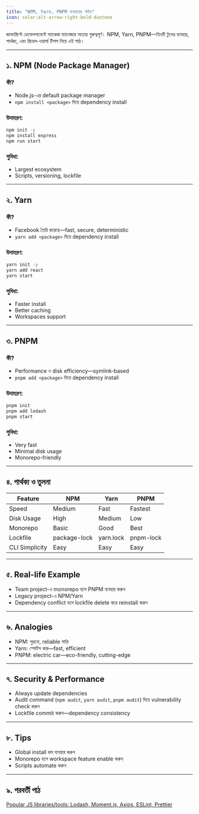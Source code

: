 ```yaml
---
title: "NPM, Yarn, PNPM ব্যবহারের গাইড"
icon: solar:alt-arrow-right-bold-duotone
---
```


জাভাস্ক্রিপ্ট ডেভেলপমেন্টে প্যাকেজ ম্যানেজার অত্যন্ত গুরুত্বপূর্ণ। NPM, Yarn, PNPM—তিনটি টুলের ব্যবহার, পার্থক্য, এবং রিয়েল-ওয়ার্ল্ড টিপস নিয়ে এই পাঠ।

---

## ১. NPM (Node Package Manager)

### কী?
- Node.js-এর default package manager
- `npm install <package>` দিয়ে dependency install

### উদাহরণ:
```bash
npm init -y
npm install express
npm run start
```

### সুবিধা:
- Largest ecosystem
- Scripts, versioning, lockfile

---

## ২. Yarn

### কী?
- Facebook তৈরি করেছে—fast, secure, deterministic
- `yarn add <package>` দিয়ে dependency install

### উদাহরণ:
```bash
yarn init -y
yarn add react
yarn start
```

### সুবিধা:
- Faster install
- Better caching
- Workspaces support

---

## ৩. PNPM

### কী?
- Performance ও disk efficiency—symlink-based
- `pnpm add <package>` দিয়ে dependency install

### উদাহরণ:
```bash
pnpm init
pnpm add lodash
pnpm start
```

### সুবিধা:
- Very fast
- Minimal disk usage
- Monorepo-friendly

---

## ৪. পার্থক্য ও তুলনা
| Feature         | NPM         | Yarn        | PNPM        |
|----------------|-------------|-------------|-------------|
| Speed          | Medium      | Fast        | Fastest     |
| Disk Usage     | High        | Medium      | Low         |
| Monorepo       | Basic       | Good        | Best        |
| Lockfile       | package-lock| yarn.lock   | pnpm-lock   |
| CLI Simplicity | Easy        | Easy        | Easy        |

---

## ৫. Real-life Example

- Team project-এ monorepo হলে PNPM ব্যবহার করুন
- Legacy project-এ NPM/Yarn
- Dependency conflict হলে lockfile delete করে reinstall করুন

---

## ৬. Analogies
- NPM: পুরনো, reliable গাড়ি
- Yarn: স্পোর্টস কার—fast, efficient
- PNPM: electric car—eco-friendly, cutting-edge

---

## ৭. Security & Performance
- Always update dependencies
- Audit command (`npm audit`, `yarn audit`, `pnpm audit`) দিয়ে vulnerability check করুন
- Lockfile commit করুন—dependency consistency

---

## ৮. Tips
- Global install কম ব্যবহার করুন
- Monorepo হলে workspace feature enable করুন
- Scripts automate করুন

---

## ৯. পরবর্তী পাঠ

[Popular JS libraries/tools: Lodash, Moment.js, Axios, ESLint, Prettier](/js/libraries-tools)
